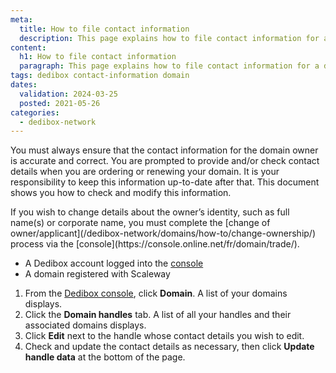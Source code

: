 ```yaml
---
meta:
  title: How to file contact information
  description: This page explains how to file contact information for a domain
content:
  h1: How to file contact information
  paragraph: This page explains how to file contact information for a domain
tags: dedibox contact-information domain 
dates:
  validation: 2024-03-25
  posted: 2021-05-26
categories:
  - dedibox-network
---
```


You must always ensure that the contact information for the domain owner is accurate and correct. You are prompted to provide and/or check contact details when you are ordering or renewing your domain. It is your responsibility to keep this information up-to-date after that. This document shows you how to check and modify this information.

<Message type="important">
  If you wish to change details about the owner’s identity, such as full name(s) or corporate name, you must complete the [change of owner/applicant](/dedibox-network/domains/how-to/change-ownership/) process via the [console](https://console.online.net/fr/domain/trade/).
</Message>

<Macro id="requirements" />

- A Dedibox account logged into the [console](https://console.online.net/)
- A domain registered with Scaleway

1. From the [Dedibox console](https://console.online.net/), click **Domain**. A list of your domains displays.
2. Click the **Domain handles** tab. A list of all your handles and their associated domains displays.
    <Lightbox src="scaleway-domain-handles.webp" alt="" />
3. Click **Edit** next to the handle whose contact details you wish to edit.
4. Check and update the contact details as necessary, then click **Update handle data** at the bottom of the page.


